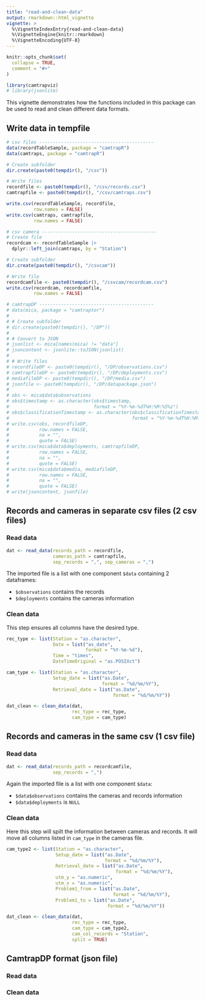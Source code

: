 ```yaml
---
title: "read-and-clean-data"
output: rmarkdown::html_vignette
vignette: >
  %\VignetteIndexEntry{read-and-clean-data}
  %\VignetteEngine{knitr::rmarkdown}
  %\VignetteEncoding{UTF-8}
---
```


```r
knitr::opts_chunk$set(
  collapse = TRUE,
  comment = "#>"
)
```

```r
library(camtrapviz)
# library(jsonlite)
```

This vignette demonstrates how the functions included in this package can be used to read and clean different data formats.

## Write data in tempfile

```r
# csv files ------------------------------------------
data(recordTableSample, package = "camtrapR")
data(camtraps, package = "camtrapR")

# Create subfolder
dir.create(paste0(tempdir(), "/csv"))

# Write files
recordfile <- paste0(tempdir(), "/csv/records.csv")
camtrapfile <- paste0(tempdir(), "/csv/camtraps.csv")

write.csv(recordTableSample, recordfile, 
          row.names = FALSE)
write.csv(camtraps, camtrapfile, 
          row.names = FALSE)
```


```r
# csv camera ------------------------------------------
# Create file
recordcam <- recordTableSample |>
  dplyr::left_join(camtraps, by = "Station")

# Create subfolder
dir.create(paste0(tempdir(), "/csvcam"))

# Write file
recordcamfile <- paste0(tempdir(), "/csvcam/recordcam.csv")
write.csv(recordcam, recordcamfile, 
          row.names = FALSE)
```


```r
# camtrapDP ------------------------------------------
# data(mica, package = "camtraptor")
# 
# # Create subfolder
# dir.create(paste0(tempdir(), "/DP"))
# 
# # Convert to JSON
# jsonlist <- mica[names(mica) != "data"]
# jsoncontent <- jsonlite::toJSON(jsonlist)
# 
# # Write files
# recordfileDP <- paste0(tempdir(), "/DP/observations.csv")
# camtrapfileDP <- paste0(tempdir(), "/DP/deployments.csv")
# mediafileDP <- paste0(tempdir(), "/DP/media.csv")
# jsonfile <- paste0(tempdir(), "/DP/datapackage.json")
# 
# obs <- mica$data$observations
# obs$timestamp <- as.character(obs$timestamp, 
#                               format = "%Y-%m-%dT%H:%M:%S%z")
# obs$classificationTimestamp <- as.character(obs$classificationTimestamp, 
#                                             format = "%Y-%m-%dT%H:%M:%S%z")
# write.csv(obs, recordfileDP, 
#           row.names = FALSE, 
#           na = "",
#           quote = FALSE)
# write.csv(mica$data$deployments, camtrapfileDP, 
#           row.names = FALSE, 
#           na = "",
#           quote = FALSE)
# write.csv(mica$data$media, mediafileDP, 
#           row.names = FALSE, 
#           na = "",
#           quote = FALSE)
# write(jsoncontent, jsonfile)
```

## Records and cameras in separate csv files (2 csv files)

### Read data

```r
dat <- read_data(records_path = recordfile,
                 cameras_path = camtrapfile,
                 sep_records = ",", sep_cameras = ",")
```

The imported file is a list with one component `$data` containing 2 dataframes:

+ `$observations` contains the records
+ `$deployments` contains the cameras information

### Clean data

This step ensures all columns have the desired type.

```r
rec_type <- list(Station = "as.character",
                 Date = list("as_date",
                             format = "%Y-%m-%d"),
                 Time = "times",
                 DateTimeOriginal = "as.POSIXct")

cam_type <- list(Station = "as.character",
                 Setup_date = list("as.Date",
                                   format = "%d/%m/%Y"), 
                 Retrieval_date = list("as.Date",
                                       format = "%d/%m/%Y"))

dat_clean <- clean_data(dat, 
                        rec_type = rec_type,
                        cam_type = cam_type)
```

## Records and cameras in the same csv (1 csv file)

### Read data

```r
dat <- read_data(records_path = recordcamfile,
                 sep_records = ",")
```

Again the imported file is a list with one component `$data`:

+ `$data$observations` contains the cameras and records information
+ `$data$deployments` is `NULL`

### Clean data

Here this step will spilt the information between cameras and records. It will move all columns listed in `cam_type` in the cameras file.

```r
cam_type2 <- list(Station = "as.character",
                  Setup_date = list("as.Date",
                                    format = "%d/%m/%Y"), 
                  Retrieval_date = list("as.Date",
                                        format = "%d/%m/%Y"),
                  utm_y = "as.numeric",
                  utm_x = "as.numeric",
                  Problem1_from = list("as.Date",
                                       format = "%d/%m/%Y"),
                  Problem1_to = list("as.Date",
                                     format = "%d/%m/%Y"))

dat_clean <- clean_data(dat, 
                        rec_type = rec_type,
                        cam_type = cam_type2,
                        cam_col_records = "Station",
                        split = TRUE)
```

## CamtrapDP format (json file)

### Read data

### Clean data

